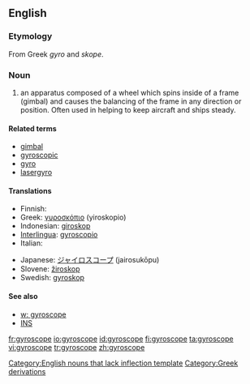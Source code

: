 ==English==

===Etymology===
From Greek ''gyro'' and ''skope''.

===Noun===
{{infl|en|noun}}[[Category:English nouns that lack inflection template]]

# an apparatus composed of a wheel which spins inside of a frame (gimbal) and causes the balancing of the frame in any direction or position. Often used in helping to keep aircraft and ships steady.

====Related terms====
* [[gimbal]]
* [[gyroscopic]]
* [[gyro]]
* [[lasergyro]]

====Translations====
{{top}}
* Finnish: {{t-|fi|gyroskooppi}}
* Greek: [[γυροσκόπιο]] (yiroskopio) {{n}}
* Indonesian: [[giroskop]]
* [[Interlingua]]: [[gyroscopio]]
* Italian: {{t+|it|giroscopio|m}}
{{mid}}
* Japanese: [[ジャイロスコープ]] (jairosukōpu)
* Slovene: [[žiroskop]] {{m}}
* Swedish: [[gyroskop]] {{n}}
{{bottom}}

====See also====
* [[w: gyroscope]]
* [[INS]]

[[Category:Greek derivations]]

[[fr:gyroscope]]
[[io:gyroscope]]
[[id:gyroscope]]
[[fi:gyroscope]]
[[ta:gyroscope]]
[[vi:gyroscope]]
[[tr:gyroscope]]
[[zh:gyroscope]]